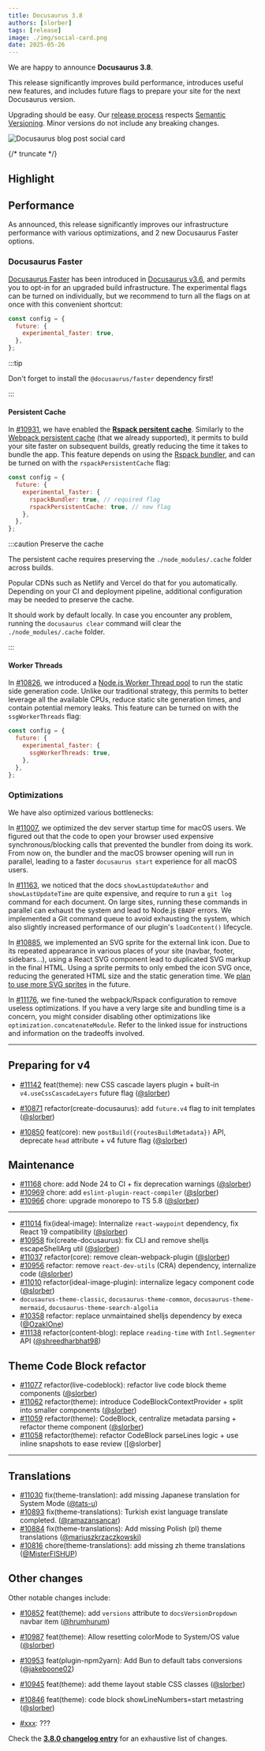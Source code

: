 ```yaml
---
title: Docusaurus 3.8
authors: [slorber]
tags: [release]
image: ./img/social-card.png
date: 2025-05-26
---
```


We are happy to announce **Docusaurus 3.8**.

This release significantly improves build performance, introduces useful new features, and includes future flags to prepare your site for the next Docusaurus version.

Upgrading should be easy. Our [release process](/community/release-process) respects [Semantic Versioning](https://semver.org/). Minor versions do not include any breaking changes.

![Docusaurus blog post social card](./img/social-card.png)

{/* truncate */}

## Highlight

## Performance

As announced, this release significantly improves our infrastructure performance with various optimizations, and 2 new Docusaurus Faster options.

### Docusaurus Faster

[Docusaurus Faster](https://github.com/facebook/docusaurus/issues/10556) has been introduced in [Docusaurus v3.6](/blog/releases/3.6#docusaurus-faster), and permits you to opt-in for an upgraded build infrastructure. The experimental flags can be turned on individually, but we recommend to turn all the flags on at once with this convenient shortcut:

```js
const config = {
  future: {
    experimental_faster: true,
  },
};
```

:::tip

Don't forget to install the `@docusaurus/faster` dependency first!

:::

#### Persistent Cache

In [#10931](https://github.com/facebook/docusaurus/pull/10931), we have enabled the **[Rspack persitent cache](https://rspack.dev/blog/announcing-1-2#persistent-cache)**. Similarly to the [Webpack persistent cache](https://webpack.js.org/blog/2020-10-10-webpack-5-release/#persistent-caching) (that we already supported), it permits to build your site faster on subsequent builds, greatly reducing the time it takes to bundle the app. This feature depends on using the [Rspack bundler](https://rspack.dev/), and can be turned on with the `rspackPersistentCache` flag:

```js
const config = {
  future: {
    experimental_faster: {
      rspackBundler: true, // required flag
      rspackPersistentCache: true, // new flag
    },
  },
};
```

:::caution Preserve the cache

The persistent cache requires preserving the `./node_modules/.cache` folder across builds.

Popular CDNs such as Netlify and Vercel do that for you automatically. Depending on your CI and deployment pipeline, additional configuration may be needed to preserve the cache.

It should work by default locally. In case you encounter any problem, running the `docusaurus clear` command will clear the `./node_modules/.cache` folder.

:::

#### Worker Threads

In [#10826](https://github.com/facebook/docusaurus/pull/10826), we introduced a [Node.js Worker Thread pool](https://github.com/tinylibs/tinypool) to run the static side generation code. Unlike our traditional strategy, this permits to better leverage all the available CPUs, reduce static site generation times, and contain potential memory leaks. This feature can be turned on with the `ssgWorkerThreads` flag:

```js
const config = {
  future: {
    experimental_faster: {
      ssgWorkerThreads: true,
    },
  },
};
```

### Optimizations

We have also optimized various bottlenecks:

In [#11007](https://github.com/facebook/docusaurus/pull/11007), we optimized the dev server startup time for macOS users. We figured out that the code to open your browser used expensive synchronous/blocking calls that prevented the bundler from doing its work. From now on, the bundler and the macOS browser opening will run in parallel, leading to a faster `docusaurus start` experience for all macOS users.

In [#11163](https://github.com/facebook/docusaurus/pull/11163), we noticed that the docs `showLastUpdateAuthor` and `showLastUpdateTime` are quite expensive, and require to run a `git log` command for each document. On large sites, running these commands in parallel can exhaust the system and lead to Node.js `EBADF` errors. We implemented a Git command queue to avoid exhausting the system, which also slightly increased performance of our plugin's `loadContent()` lifecycle.

In [#10885](https://github.com/facebook/docusaurus/pull/10885), we implemented an SVG sprite for the external link icon. Due to its repeated appearance in various places of your site (navbar, footer, sidebars...), using a React SVG component lead to duplicated SVG markup in the final HTML. Using a sprite permits to only embed the icon SVG once, reducing the generated HTML size and the static generation time. We [plan to use more SVG sprites](https://github.com/facebook/docusaurus/issues/5865) in the future.

In [#11176](https://github.com/facebook/docusaurus/pull/11176), we fine-tuned the webpack/Rspack configuration to remove useless optimizations. If you have a very large site and bundling time is a concern, you might consider disabling other optimizations like `optimization.concatenateModule`. Refer to the linked issue for instructions and information on the tradeoffs involved.

---

## Preparing for v4

- [#11142](https://github.com/facebook/docusaurus/pull/11142) feat(theme): new CSS cascade layers plugin + built-in `v4.useCssCascadeLayers` future flag ([@slorber](https://github.com/slorber))

- [#10871](https://github.com/facebook/docusaurus/pull/10871) refactor(create-docusaurus): add `future.v4` flag to init templates ([@slorber](https://github.com/slorber))
- [#10850](https://github.com/facebook/docusaurus/pull/10850) feat(core): new `postBuild({routesBuildMetadata})` API, deprecate `head` attribute + v4 future flag ([@slorber](https://github.com/slorber))

## Maintenance

- [#11168](https://github.com/facebook/docusaurus/pull/11168) chore: add Node 24 to CI + fix deprecation warnings ([@slorber](https://github.com/slorber))
- [#10969](https://github.com/facebook/docusaurus/pull/10969) chore: add `eslint-plugin-react-compiler` ([@slorber](https://github.com/slorber))
- [#10966](https://github.com/facebook/docusaurus/pull/10966) chore: upgrade monorepo to TS 5.8 ([@slorber](https://github.com/slorber))

---

- [#11014](https://github.com/facebook/docusaurus/pull/11014) fix(ideal-image): Internalize `react-waypoint` dependency, fix React 19 compatibility ([@slorber](https://github.com/slorber))
- [#10958](https://github.com/facebook/docusaurus/pull/10958) fix(create-docusaurus): fix CLI and remove shelljs escapeShellArg util ([@slorber](https://github.com/slorber))
- [#11037](https://github.com/facebook/docusaurus/pull/11037) refactor(core): remove clean-webpack-plugin ([@slorber](https://github.com/slorber))
- [#10956](https://github.com/facebook/docusaurus/pull/10956) refactor: remove `react-dev-utils` (CRA) dependency, internalize code ([@slorber](https://github.com/slorber))
- [#11010](https://github.com/facebook/docusaurus/pull/11010) refactor(ideal-image-plugin): internalize legacy component code ([@slorber](https://github.com/slorber))
- `docusaurus-theme-classic`, `docusaurus-theme-common`, `docusaurus-theme-mermaid`, `docusaurus-theme-search-algolia`
- [#10358](https://github.com/facebook/docusaurus/pull/10358) refactor: replace unmaintained shelljs dependency by execa ([@OzakIOne](https://github.com/OzakIOne))
- [#11138](https://github.com/facebook/docusaurus/pull/11138) refactor(content-blog): replace `reading-time` with `Intl.Segmenter` API ([@shreedharbhat98](https://github.com/shreedharbhat98))

## Theme Code Block refactor

- [#11077](https://github.com/facebook/docusaurus/pull/11077) refactor(live-codeblock): refactor live code block theme components ([@slorber](https://github.com/slorber))
- [#11062](https://github.com/facebook/docusaurus/pull/11062) refactor(theme): introduce CodeBlockContextProvider + split into smaller components ([@slorber](https://github.com/slorber))
- [#11059](https://github.com/facebook/docusaurus/pull/11059) refactor(theme): CodeBlock, centralize metadata parsing + refactor theme component ([@slorber](https://github.com/slorber))
- [#11058](https://github.com/facebook/docusaurus/pull/11058) refactor(theme): refactor CodeBlock parseLines logic + use inline snapshots to ease review ([@slorber]

---

## Translations

- [#11030](https://github.com/facebook/docusaurus/pull/11030) fix(theme-translation): add missing Japanese translation for System Mode ([@tats-u](https://github.com/tats-u))
- [#10893](https://github.com/facebook/docusaurus/pull/10893) fix(theme-translations): Turkish exist language translate completed. ([@ramazansancar](https://github.com/ramazansancar))
- [#10884](https://github.com/facebook/docusaurus/pull/10884) fix(theme-translations): Add missing Polish (pl) theme translations ([@mariuszkrzaczkowski](https://github.com/mariuszkrzaczkowski))
- [#10816](https://github.com/facebook/docusaurus/pull/10816) chore(theme-translations): add missing zh theme translations ([@MisterFISHUP](https://github.com/MisterFISHUP))

## Other changes

Other notable changes include:

- [#10852](https://github.com/facebook/docusaurus/pull/10852) feat(theme): add `versions` attribute to `docsVersionDropdown` navbar item ([@hrumhurum](https://github.com/hrumhurum))

- [#10987](https://github.com/facebook/docusaurus/pull/10987) feat(theme): Allow resetting colorMode to System/OS value ([@slorber](https://github.com/slorber))
- [#10953](https://github.com/facebook/docusaurus/pull/10953) feat(plugin-npm2yarn): Add Bun to default tabs conversions ([@jakeboone02](https://github.com/jakeboone02))
- [#10945](https://github.com/facebook/docusaurus/pull/10945) feat(theme): add theme layout stable CSS classes ([@slorber](https://github.com/slorber))
- [#10846](https://github.com/facebook/docusaurus/pull/10846) feat(theme): code block showLineNumbers=start metastring ([@slorber](https://github.com/slorber))

- [#xxx](https://github.com/facebook/docusaurus/pull/xxx): ???

Check the **[3.8.0 changelog entry](/changelog/3.8.0)** for an exhaustive list of changes.
